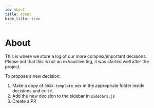 ```yaml
---
id: about
title: About
hide_title: true
---
```


# About

This is where we store a log of our more complex/important decisions. Please not that this is not an exhaustive log, it was started well after the project.

To propose a new decision:
1. Make a copy of `00XX-template.mdx` in the appropriate folder inside decisions and edit it.
2. Add the new decision to the sidebar in `sidebars.js`
3. Create a PR 
